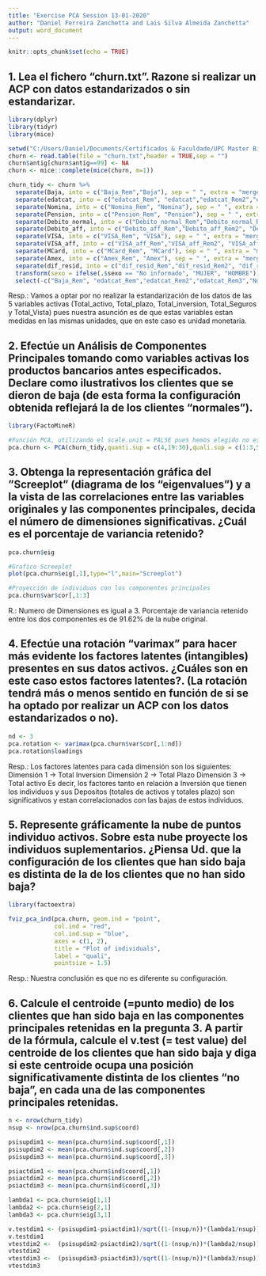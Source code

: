 ```yaml
---
title: "Exercise PCA Session 13-01-2020"
author: "Daniel Ferreira Zanchetta and Lais Silva Almeida Zanchetta"
output: word_document
---
```


```r
knitr::opts_chunk$set(echo = TRUE)
```

## 1. Lea el fichero “churn.txt”. Razone si realizar un ACP con datos estandarizados o sin estandarizar.
```r
library(dplyr)
library(tidyr)
library(mice)

setwd("C:/Users/Daniel/Documents/Certificados & Faculdade/UPC Master Big Data/Data Analytics/Aula 8 - 08-01/exer_cart")
churn <- read.table(file = "churn.txt",header = TRUE,sep = "")
churn$antig[churn$antig==99] <- NA
churn <- mice::complete(mice(churn, m=1))

churn_tidy <- churn %>%
  separate(Baja, into = c("Baja_Rem","Baja"), sep = " ", extra = "merge", fill = "left") %>% 
  separate(edatcat, into = c("edatcat_Rem", "edatcat","edatcat_Rem2","edatcat_Rem3"), sep = "([\\ \\.\\.])", extra = "merge", fill = "right") %>%
  separate(Nomina, into = c("Nomina_Rem", "Nomina"), sep = " ", extra = "merge", fill = "left") %>%
  separate(Pension, into = c("Pension_Rem", "Pension"), sep = " ", extra = "merge", fill = "left") %>%
  separate(Debito_normal, into = c("Debito_normal_Rem","Debito_normal_Rem2", "Debito_normal"), sep = "([\\ \\ ])", extra = "merge", fill = "left") %>%
  separate(Debito_aff, into = c("Debito_aff_Rem","Debito_aff_Rem2", "Debito_aff"), sep = "([\\ \\. ])", extra = "merge", fill = "left") %>%
  separate(VISA, into = c("VISA_Rem", "VISA"), sep = " ", extra = "merge", fill = "left") %>%
  separate(VISA_aff, into = c("VISA_aff_Rem","VISA_aff_Rem2", "VISA_aff"), sep = "([\\ \\. ])", extra = "merge", fill = "left") %>%
  separate(MCard, into = c("MCard_Rem", "MCard"), sep = " ", extra = "merge", fill = "left") %>%
  separate(Amex, into = c("Amex_Rem", "Amex"), sep = " ", extra = "merge", fill = "left") %>%
  separate(dif_resid, into = c("dif_resid_Rem","dif_resid_Rem2", "dif_resid"), sep = "([\\ \\. ])", extra = "merge", fill = "left") %>% 
  transform(sexo = ifelse(.$sexo == "No informado", "MUJER", "HOMBRE")) %>%
  select(-c("Baja_Rem", "edatcat_Rem","edatcat_Rem2","edatcat_Rem3","Nomina_Rem","Pension_Rem","Debito_normal_Rem","Debito_normal_Rem2","Debito_aff_Rem","Debito_aff_Rem2","VISA_Rem","VISA_aff_Rem","VISA_aff_Rem2","MCard_Rem","Amex_Rem","dif_resid_Rem","dif_resid_Rem2"))
```
Resp.: Vamos a optar por no realizar la estandarización de los datos de las 5 variables activas (Total_activo, Total_plazo, Total_inversion, Total_Seguros y Total_Vista) pues nuestra asunción es de que estas variables estan medidas en las mismas unidades, que en este caso es unidad monetaria.

## 2. Efectúe un Análisis de Componentes Principales tomando como variables activas los productos bancarios antes especificados. Declare como ilustrativos los clientes que se dieron de baja (de esta forma la configuración obtenida reflejará la de los clientes “normales”).
```r
library(FactoMineR)

#Función PCA, utilizando el scale.unit = FALSE pues hemos elegido no estandarizar las variables activas. Tambien estamos utilizando como suplementarios para test los individuos con Baja SI
pca.churn <- PCA(churn_tidy,quanti.sup = c(4,19:30),quali.sup = c(1:3,5:12,18),ind.sup = (1001:2000),scale.unit = FALSE)
```

## 3. Obtenga la representación gráfica del ”Screeplot” (diagrama de los “eigenvalues”) y a la vista de las correlaciones entre las variables originales y las componentes principales, decida el número de dimensiones significativas. ¿Cuál es el porcentaje de variancia retenido?
```r
pca.churn$eig

#Grafico Screeplot
plot(pca.churn$eig[,1],type="l",main="Screeplot")

#Proyección de individuos con los componentes principales
pca.churn$var$cor[,1:3]
```

R.: Numero de Dimensiones es igual a 3. Porcentaje de variancia retenido entre los dos componentes es de 91.62% de la nube original.

## 4. Efectúe una rotación “varimax” para hacer más evidente los factores latentes (intangibles) presentes en sus datos activos. ¿Cuáles son en este caso estos factores latentes?. (La rotación tendrá más o menos sentido en función de si se ha optado por realizar un ACP con los datos estandarizados o no).
```r
nd <- 3
pca.rotation <- varimax(pca.churn$var$cor[,1:nd])
pca.rotation$loadings
```
Resp.: Los factores latentes para cada dimensión son los siguientes:
Dimensión 1 -> Total Inversion
Dimensión 2 -> Total Plazo
Dimensión 3 -> Total activo
Es decir, los factores tanto en relación a Inversión que tienen los individuos y sus Depositos (totales de activos y totales plazo) son significativos y estan correlacionados con las bajas de estos individuos.

## 5. Represente gráficamente la nube de puntos individuo activos. Sobre esta nube proyecte los individuos suplementarios. ¿Piensa Ud. que la configuración de los clientes que han sido baja es distinta de la de los clientes que no han sido baja?
```r
library(factoextra)

fviz_pca_ind(pca.churn, geom.ind = "point", 
             col.ind = "red",
             col.ind.sup = "blue",
             axes = c(1, 2),
             title = "Plot of individuals",
             label = "quali",
             pointsize = 1.5)
```
Resp.: Nuestra conclusión es que no es diferente su configuración.

## 6. Calcule el centroide (=punto medio) de los clientes que han sido baja en las componentes principales retenidas en la pregunta 3. A partir de la fórmula, calcule el v.test (= test value) del centroide de los clientes que han sido baja y diga si este centroide ocupa una posición significativamente distinta de los clientes “no baja”, en cada una de las componentes principales retenidas.
```r
n <- nrow(churn_tidy)
nsup <- nrow(pca.churn$ind.sup$coord)

psisupdim1 <- mean(pca.churn$ind.sup$coord[,1])
psisupdim2 <- mean(pca.churn$ind.sup$coord[,2])
psisupdim3 <- mean(pca.churn$ind.sup$coord[,3])

psiactdim1 <- mean(pca.churn$ind$coord[,1])
psiactdim2 <- mean(pca.churn$ind$coord[,2])
psiactdim3 <- mean(pca.churn$ind$coord[,3])

lambda1 <- pca.churn$eig[1,1]
lambda2 <- pca.churn$eig[2,1]
lambda3 <- pca.churn$eig[3,1]

v.testdim1 <- (psisupdim1-psiactdim1)/sqrt((1-(nsup/n))*(lambda1/nsup))
v.testdim1
vtestdim2 <-  (psisupdim2-psiactdim2)/sqrt((1-(nsup/n))*(lambda2/nsup))
vtestdim2
vtestdim3 <-  (psisupdim3-psiactdim3)/sqrt((1-(nsup/n))*(lambda3/nsup))
vtestdim3
```
